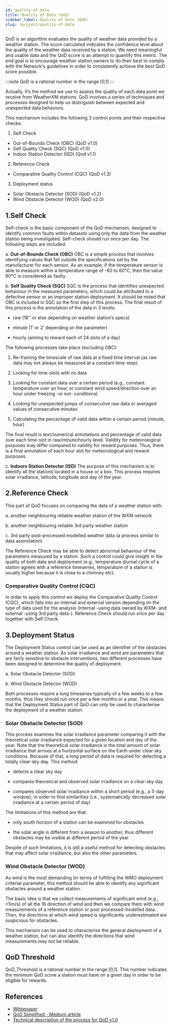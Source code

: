 ```yaml
---
id: quality-of-data
title: Quality of Data (QoD)
sidebar_label: Quality of Data (QoD)
slug: /project/quality-of-data
---
```




QoD is an algorithm evaluates the quality of weather data provided by a weather station. 
The score calculated indicates the confidence level about the quality of the weather data received by a station. 
We need meaningful and usable data and the QoD score is an attempt to quantify this metric. 
The end goal is to encourage weather station owners to do their best to comply with the Network's guidelines in order to consistently 
achieve the best QoD score possible.

:::note
QoD is a rational number in the range [0,1]
:::  

Actually, It’s the method we use to assess the quality of each data point we receive from WeatherXM stations. 
QoD involves a series of techniques and processes designed to help us distinguish between expected and unexpected data behaviors.

This mechanism includes the following 3 control points and their respective checks:
1. Self Check
  * Out-of-Bounds Check (OBC) (QoD v1.0)
  * Self Quality Check (SQC) (QoD v1.0)
  * Indoor Station Detector (ISD) (Qod v1.1)
2. Reference Check
  * Comparative Quality Control (CQC) (QoD v1.3)
3. Deployment status 
  * Solar Obstacle Detector (SOD) (QoD v1.2)
  * Wind Obstacle Detector (WOD) (QoD v2.0)


## 1.Self Check
Self-check is the basic component of the QoD mechanism, designed to identify common faults within datasets using only the data from the weather station being investigated. Self-check should run once per day. The following steps are included:

a. **Out-of-Bounds Check (OBC)** 
OBC is a simple process that involves identifying values that fall outside the specifications set by the manufacturer for each sensor.
As an example, if the temperature sensor is able to measure within a temperature range of -60 to 60°C, then the value 80°C is considered as faulty.


b. **Self Quality Check (SQC)**
SQC is the process that identifies unexpected behaviour in the measured parameters, which could be attributed to a defective sensor or an improper station deployment. 
It should be noted that OBC is included in SQC as the first step of this process. 
The final result of this process is the annotation of the data in 3 levels:

- raw (16’’ or else depending on weather station’s specs)

- minute (1’ or 2’ depending on the parameter)

- hourly (aiming to reward each of 24 slots of a day)

The following processes take place (excluding OBC):

1. Re-framing the timescale of raw data at a fixed time interval (as raw data may not always be measured at a constant time-step)

2. Looking for time-slots with no data

3. Looking for constant data over a certain period (e.g., constant temperature over an hour, or constant wind speed/direction over an hour under freezing -or not- conditions)

4. Looking for unexpected jumps of consecutive raw data or averaged values of consecutive minutes

5. Calculating the percentage of valid data within a certain period (minute, hour)

The final result is text/numerical annotations and percentage of valid data over each time-slot in raw/minute/hourly level. Validity for meteorological purposes may differ compared to validity for reward purposes. Thus, there is a final annotation of each hour slot for meteorological and reward purposes.

c. **Indoors Station Detector (ISD)**
The purpose of this mechanism is to identify all the stations located in a house or a box. 
This process requires solar irradiance, latitude, longitude and day of the year. 


## 2.Reference Check
This part of QoD focuses on comparing the data of a weather station with:

a. another neighbouring reliable weather station of the WXM network

b. another neighbouring reliable 3rd party weather station

c. 3rd party post-processed modelled weather data (a process similar to data assimilation)

The Reference Check may be able to detect abnormal behaviour of the parameters measured by a station. 
Such a control could give insight in the quality of both data and deployment 
(e.g., temperature diurnal cycle of a station agrees with a reference timeseries, temperature of a station is usually higher because it is close to a chimney etc).



### Comparative Quality Control (CQC)
In order to apply this control we deploy the Comparative Quality Control (CQC), 
which falls into an internal and external version depending on the type of data used for the analysis 
(internal -using data owned by WXM- and external -using 3rd party data-). 
Reference Check should run once per day together with Self Check.

## 3.Deployment Status
The Deployment Status control can be used as an identifier of the obstacles around a weather station. As solar irradiance and wind are parameters that are fairly sensitive to obstacle interventions, two different processes have been designed to determine the quality of deployment:

a. Solar Obstacle Detector (SOD)

b. Wind Obstacle Detector (WOD)

Both processes require a long timeseries typically of a few weeks to a few months, thus they should run once per a few months or a year. 
This means that the Deployment Status part of QoD can only be used to characterise the deployment of a weather station.

### Solar Obstacle Detector (SOD)
This process examines the solar irradiance parameter comparing it with the theoretical solar irradiance expected for a given location and day of the year. Note that the theoretical solar irradiance is the total amount of solar irradiance that arrives at a horizontal surface on the Earth under clear sky conditions. 
Because of that, a long period of data is required for detecting a totally clear-sky day. This method:

- detects a clear sky day

- compares theoretical and observed solar irradiance on a clear-sky day

- compares observed solar irradiance within a short period (e.g., a 5-day window), in order to find similarities (i.e., systematically decreased solar irradiance at a certain period of day)

The limitations of this method are that:

- only south horizon of a station can be examined for obstacles

- the solar angle is different from a season to another, thus different obstacles may be visible at different period of the year

Despite of such limitations, it is still a useful method for detecting obstacles that may affect solar irradiance, but also the other parameters.

### Wind Obstacle Detector (WOD)
As wind is the most demanding (in terms of fulfilling the WMO deployment criteria) parameter, this method should be able to identify any significant obstacles around a weather station.

The basic idea is that we collect measurements of significant wind (e.g., >5m/s) of all the 16 direction of wind and then we compare them with wind measurements of a reference station or post processed modelled data. Then, the directions at which wind speed is significantly underestimated are suspicious for obstacles.

This mechanism can be used to characterise the general deployment of a weather station, but can also identify the directions that wind measurements may not be reliable.

## QoD Threshold
QoD_Threshold is a rational number in the range [0,1]. 
This number indicates the minimum QoD score a station must have on a given day in order to be eligible for rewards.

## References
- [Whitepaper](https://www.weatherxm.com/whitepaper)
- [QoD Simplified - Medium article](https://medium.com/weatherxm/weatherxm-qod-quality-of-data-simplified-b5a42aee7367)
- [Technical description of the process for QoD v1.0](https://docs.google.com/document/d/e/2PACX-1vRAkDVFpRxqZyP0CAAEtqxtE61VTpAnP02k25BB25F9HUcvIILwBX4-gKt6YP4f1L3mSN2SLNK5aKzJ/pub)